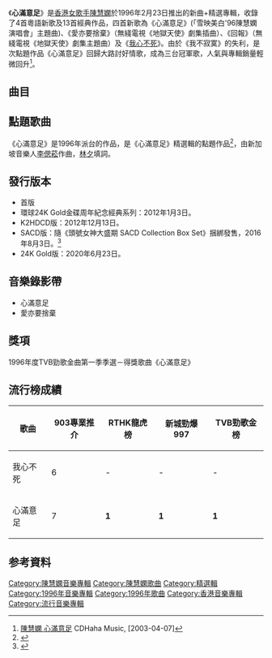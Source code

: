 {{Album infobox | <!-- See Wikipedia:WikiProject_Albums -->
| Name        = 心滿意足
| Type        = 新曲+精選
| Artist      = [[陳慧嫻|陳慧嫻]]
| Cover       = 心滿意足.jpg
| Released    = 1996年2月23日
| Recorded    = 1983年－1996年
| Genre       = 粵語
| Length      = 1:12:10
| Label       = [[寶麗金|寶麗金]]
| Last album  = [[我不寂寞|我不寂寞]]<br>（1995年11月3日）
| This album  = '''心滿意足'''<br>（1996年2月23日）
| Next album  = [[問題女人|問題女人]]<br>（1996年11月27日）
}}

《'''心滿意足'''》是[[香港|香港]][[女歌手|女歌手]][[陳慧嫻|陳慧嫻]]於1996年2月23日推出的新曲+精選專輯，收錄了4首粵語新歌及13首經典作品，四首新歌為《心滿意足》(「雪映美白'96陳慧嫻演唱會」主題曲)、《愛亦要捨棄》（無綫電視《地獄天使》劇集插曲）、《回報》（無綫電視《地獄天使》劇集主題曲）及《[[我心不死|我心不死]]》。由於《我不寂寞》的失利，是次點題作品《心滿意足》回歸大路討好情歌，成為三台冠軍歌，人氣與專輯銷量輕微回升<ref>[http://music.cdhaha.net/?p=2117 陳慧嫻 心滿意足] {{Wayback|url=http://music.cdhaha.net/?p=2117 |date=20201115124833 }} CDHaha Music, [2003-04-07]</ref>。

==曲目==
{{Tracklist
| headline = 
| font_size = 
| total_length = 1:12:10

| extra_column = 選自

| title1 = 心滿意足
| music1 = [[李偲菘|李偲菘]]
| lyrics1 = [[林夕|林夕]]
| arranger1 = [[蘇德華|蘇德華]]
| producer1 = [[歐丁玉|歐丁玉]]
| longnote1 = 
| extra1 = '''首次收錄'''
| length1 = 4:46

| title2 = 愛亦要捨棄
| music2 = [[古倩敏|古倩敏]]
| lyrics2 = 古倩敏
| arranger2 = [[趙增熹|趙增熹]]
| producer2 = 歐丁玉
| note2 = 電視劇《[[地獄天使|地獄天使]]》插曲
| extra2 = '''首次收錄'''
| length2 = 4:38

| title3 = 回報
| music3 = 趙增熹
| lyrics3 = [[陳少琪|陳少琪]]
| arranger3 = 趙增熹
| producer3 = 歐丁玉
| note3 = 電視劇《[[地獄天使|地獄天使]]》主題曲
| extra3 = '''首次收錄'''
| length3 = 4:11

| title4 = 飄
| music4 = [[馮正|馮正]]
| lyrics4 = 馮正
| arranger4 = [[神農氏|神農氏]]
| producer4 = 歐丁玉
| note4 = 虛無飄渺版
| longnote4 = 
| extra4 = '''首次收錄'''
| length4 = 4:23

| title5 = 碎花
| music5 = [[李偉菘|李偉菘]]<br>李偲菘
| lyrics5 = [[向雪懷|向雪懷]]
| arranger5 = 趙增熹
| producer5 = 歐丁玉
| longnote5 = 
| extra5 = [[你身邊永是我|你身邊永是我]]
| length5 = 4:23

| title6 = 戀戀風塵
| music6 = [[中島美雪|中島美雪]]
| lyrics6 = [[劉卓輝|劉卓輝]]
| arranger6 = 趙增熹
| producer6 = 歐丁玉
| longnote6 = 
| extra6 = [[Welcome_Back_(陳慧嫻專輯)|Welcome Back]]
| length6 = 6:26

| title7 = 讓我快樂
| music7 = [[安格斯|安格斯]]
| lyrics7 = 安格斯
| arranger7 = 安格斯
| producer7 = [[李振權|李振權]]
| longnote7 = 
| extra7 = [[少女雜誌|少女雜誌]]
| length7 = 3:29

| title8 = 無意逗留
| music8 = [[湯正川|湯正川]]
| lyrics8 = 湯正川
| arranger8 = 
| producer8 = 
| longnote8 = 
| extra8 = [[陳慧嫻_(專輯)|陳慧嫻]]
| length8 = 3:38

| title9 = 我心不死
| music9 = [[鍾志榮|鍾志榮]]
| lyrics9 = 黃偉文
| arranger9 = 鍾志榮
| producer9 = 歐丁玉
| note9 = 叱咤903蘭茜夫人劇場之《[[我心不死|我心不死]]》主題曲
| extra9 = '''首次收錄'''
| length9 = 4:08

| title10 = 今天夜裡總下雨
| music10 = [[Martin_Kennedy|Martin Kennedy]]
| lyrics10 = 陳少琪
| arranger10 = 蘇德華
| producer10 = 歐丁玉
| longnote10 = 
| extra10 = [[Welcome_Back_(陳慧嫻專輯)|Welcome Back]]
| length10 = 3:46

| title11 = 應該不應該
| music11 = [[D._Barbelivien|D. Barbelivien]]<br>[[F._Bernheim|F. Bernheim]]
| lyrics11 = [[潘源良|潘源良]]
| arranger11 = [[盧東尼|盧東尼]]
| producer11 = 歐丁玉<br>[[陳永明_(音樂人)|陳永明]]<br>[[陳慧嫻|陳慧嫻]]
| longnote11 = 
| extra11 = [[永遠是你的朋友|永遠是你的朋友]]
| length11 = 3:14

| title12 = 可否
| music12 = [[Harris|Harris]]<br>[[Singer|Singer]]<br>[[De_Walden|De Walden]]<br>[[Nielsen|Nielsen]]
| lyrics12 = 潘源良
| arranger12 = 杜自持
| producer12 = 歐丁玉
| longnote12 = 
| extra12 = [[秋色|秋色]]
| length12 = 4:26

| title13 = 今天再不可
| music13 = [[安格斯|安格斯]]
| lyrics13 = 安格斯
| arranger13 = 安格斯
| producer13 = 李振權
| longnote13 = 
| extra13 = [[故事的感覺|故事的感覺]]
| length13 = 3:41

| title14 = 夜了點
| music14 = [[竹內瑪莉亞|竹內瑪莉亞]]
| lyrics14 = 陳少琪
| arranger14 = 趙增熹
| producer14 = 歐丁玉
| longnote14 = 
| extra14 = [[你身邊永是我|你身邊永是我]]
| length14 = 3:06

| title15 = 七分愛情三分騙
| music15 = {{link-en|Diane Warren|Diane Warren}}
| lyrics15 = 潘源良
| arranger15 = 杜自持
| producer15 = 歐丁玉
| longnote15 = 
| extra15 = [[歸來吧|歸來吧]]
| length15 = 4:16

| title16 = 痴情夢醒
| music16 = 安格斯
| lyrics16 = 安格斯
| arranger16 = 安格斯
| producer16 = 李振權
| longnote16 = 
| extra16 = [[少女雜誌|少女雜誌]]
| length16 = 5:23

| title17 = 永遠愛你的人
| music17 = [[杉田裕|杉田裕]]
| lyrics17 = [[簡寧|簡寧]]
| arranger17 = 趙增熹
| producer17 = 歐丁玉
| longnote17 = 
| extra17 = [[你身邊永是我|你身邊永是我]]
| length17 = 4:06
}}

==點題歌曲==
{{Infobox Music
| MusicName_Chinese = 心滿意足
| MusicName = 
| Album = 
| Album_caption = 
| Lyricist = [[林夕|林夕]]
| Composer = [[李偲菘|李偲菘]]
| Arranger = 
| Producer = [[歐丁玉|歐丁玉]]
| Time     = 1996年
| Duration = 4分46秒
}}

《心滿意足》是1996年派台的作品，是《心滿意足》精選輯的點題作品<ref>{{Cite web |url=https://www.youtube.com/watch?v=WeFAu07CBjs |title=心滿意足MV |access-date=2015-03-21 |archive-date=2020-11-15 |archive-url=https://web.archive.org/web/20201115124823/https://www.youtube.com/watch?v=WeFAu07CBjs |dead-url=no }}</ref>，由新加坡音樂人[[李偲菘|李偲菘]]作曲，[[林夕|林夕]]填詞。

==發行版本==
*首版
*環球24K Gold金碟周年紀念經典系列：2012年1月3日。
*K2HDCD版：2012年12月13日。
*SACD版：隨《頭號女神大盛期 SACD Collection Box Set》捆綁發售，2016年8月3日。<ref>{{cite web|title=陳慧嫻-頭號女神大盛期(SACD Collection Box Set )Priscilla Chan|url=https://www.cdwarehouse.com.hk/goods.php?id=2621|publisher=CD Warehouse|accessdate=2020-06-15|archive-date=2020-06-15|archive-url=https://web.archive.org/web/20200615145027/https://www.cdwarehouse.com.hk/goods.php?id=2621|dead-url=no}}</ref>
*24K Gold版：2020年6月23日。

==音樂錄影帶==
*心滿意足
*愛亦要捨棄

==獎項==
1996年度TVB勁歌金曲第一季季選－得獎歌曲《心滿意足》

==流行榜成績==
{| class="wikitable"
|-
! 歌曲 !! 903專業推介 !! RTHK龍虎榜 !! 新城勁爆997 !! TVB勁歌金榜
|-
| 我心不死 || 6 || - || - || -
|-
| 心滿意足 || 7 || '''1''' || '''1''' || '''1'''
|}

==参考資料==
{{reflist}}

{{陳慧嫻}}

[[Category:陳慧嫻音樂專輯|Category:陳慧嫻音樂專輯]]
[[Category:陳慧嫻歌曲|Category:陳慧嫻歌曲]]
[[Category:精選輯|Category:精選輯]]
[[Category:1996年音樂專輯|Category:1996年音樂專輯]]
[[Category:1996年歌曲|Category:1996年歌曲]]
[[Category:香港音樂專輯|Category:香港音樂專輯]]
[[Category:流行音樂專輯|Category:流行音樂專輯]]